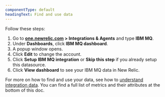```yaml
---
componentType: default
headingText: Find and use data
---
```


Follow these steps:

1. Go to **[one.newrelic.com](https://one.newrelic.com) > Integrations & Agents** and type **IBM MQ**.
2. Under **Dashboards**, click **IBM MQ dashboard**.
3. A popup window opens.
4. Click **Edit** to change the account.
5. Click **Setup IBM MQ integration** or **Skip this step** if you already setup this datasource.
6. Click **View dashboard** to see your IBM MQ data in New Relic.

For more on how to find and use your data, see how to [understand integration data](/docs/infrastructure/integrations/find-use-infrastructure-integration-data). You can find a full list of metrics and their attributes at the bottom of this doc.
